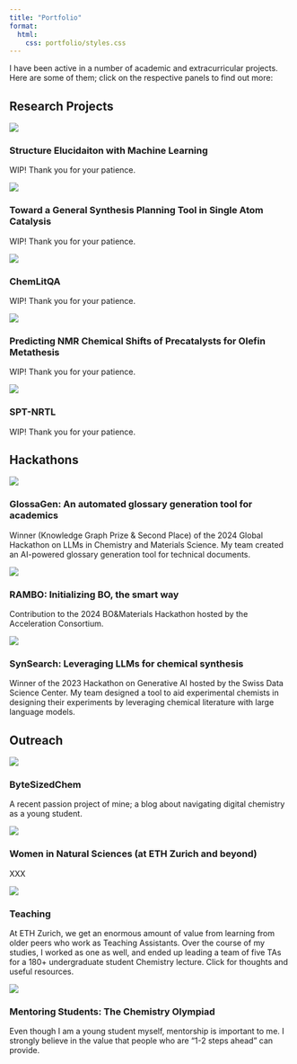 ```yaml
---
title: "Portfolio"
format:
  html:
    css: portfolio/styles.css
---
```


I have been active in a number of academic and extracurricular projects. Here are some of them; click on the respective panels to find out more:


## Research Projects

::: {.grid}

::: {.g-col-6}
::: {.project-panel}
[![](portfolio/24-mass-spec/item.png){.img-fluid}](portfolio/24-mass-spec/item.qmd)

### Structure Elucidaiton with Machine Learning

WIP! Thank you for your patience.

:::
:::


::: {.g-col-6}
::: {.project-panel}
[![](portfolio/24-SACCrow/item.png){.img-fluid}](portfolio/24-SACCrow/item.qmd)

### Toward a General Synthesis Planning Tool in Single Atom Catalysis

WIP! Thank you for your patience.

:::
:::

<!--  -->

::: {.g-col-6}
::: {.project-panel}
[![](portfolio/24-ChemLitQA/item.png){.img-fluid}](portfolio/24-ChemLitQA/item.qmd)

### ChemLitQA

WIP! Thank you for your patience.
:::
:::

<!--  -->

::: {.g-col-6}
::: {.project-panel}
[![](portfolio/23-NMRcraft/item.png){.img-fluid}](portfolio/23-NMRcraft/item.qmd)

### Predicting NMR Chemical Shifts of Precatalysts for Olefin Metathesis

WIP! Thank you for your patience.
:::
:::

<!--  -->

::: {.g-col-6}
::: {.project-panel}
[![](portfolio/22-SPTNRTL/item.png){.img-fluid}](portfolio/22-SPTNRTL/item.qmd)

### SPT-NRTL

WIP! Thank you for your patience.
:::
:::

<!--  -->

:::

<!--  -->
<!--  -->

## Hackathons

::: {.grid}

::: {.g-col-6}
::: {.project-panel}
[![](portfolio/24-GlossaGen/item.png){.img-fluid}](glossagen.qmd)

### GlossaGen: An automated glossary generation tool for academics

Winner (Knowledge Graph Prize & Second Place) of the 2024 Global Hackathon on LLMs in Chemistry and Materials Science. My team created an AI-powered glossary generation tool for technical documents.

:::
:::

<!--  -->

::: {.g-col-6}
::: {.project-panel}
[![](portfolio/24-RAMBO-I/item.png){.img-fluid}](rambo.qmd)

### RAMBO: Initializing BO, the smart way

Contribution to the 2024 BO&Materials Hackathon hosted by the Acceleration Consortium.
:::
:::

<!--  -->

::: {.g-col-6}
::: {.project-panel}
[![](portfolio/23-SynSearch/item.png){.img-fluid}](rambo.qmd)

### SynSearch: Leveraging LLMs for chemical synthesis

Winner of the 2023 Hackathon on Generative AI hosted by the Swiss Data Science Center. My team designed a tool to aid experimental chemists in designing their experiments by leveraging chemical literature with large language models.
:::
:::

<!--  -->

:::

<!--  -->
<!--  -->

## Outreach

::: {.grid}

::: {.g-col-6}
::: {.project-panel}
[![](assets/images/bsc.png){.img-fluid}](https://bytesizedchem.com)

### ByteSizedChem

A recent passion project of mine; a blog about navigating digital chemistry as a young student.

:::
:::

<!--  -->

::: {.g-col-6}
::: {.project-panel}
[![](portfolio/o-WiNS/item.png){.img-fluid}](portfolio/o-WiNS/item.qmd)

### Women in Natural Sciences (at ETH Zurich and beyond)

XXX
:::
:::

<!--  -->

::: {.g-col-6}
::: {.project-panel}
[![](portfolio/o-teaching/item.png){.img-fluid}](portfolio/o-teaching/item.qmd)

### Teaching

At ETH Zurich, we get an enormous amount of value from learning from older peers who work as Teaching Assistants. Over the course of my studies, I worked as one as well, and ended up leading a team of five TAs for a 180+ undergraduate student Chemistry lecture. Click for thoughts and useful resources.

:::
:::

<!--  -->

::: {.g-col-6}
::: {.project-panel}
[![](portfolio/o-ChOly/item.png){.img-fluid}](portfolio/o-ChOly/item.qmd)

### Mentoring Students: The Chemistry Olympiad

Even though I am a young student myself, mentorship is important to me. I strongly believe in the value that people who are "1-2 steps ahead" can provide.
:::
:::

<!--  -->

:::

<!--  -->
<!--  -->


<!-- 
## XYZ

::: {.grid}

::: {.g-col-6}
::: {.project-panel}
[![XXX Logo](portfolio/images/XXX.png){.img-fluid}](XXX.qmd)

### XXX

XXX description

:::
:::



::: {.g-col-6}
::: {.project-panel}
[![YYYY Logo](portfolio/images/YYY.png){.img-fluid}](YYY.qmd)

### YYY

YYY description
:::
:::



:::

 -->
